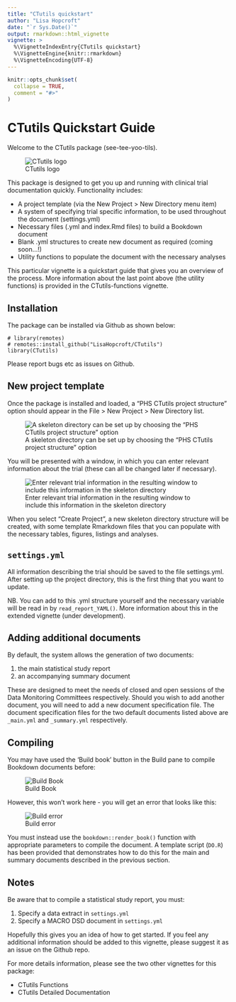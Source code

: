 ```yaml
---
title: "CTutils quickstart"
author: "Lisa Hopcroft"
date: "`r Sys.Date()`"
output: rmarkdown::html_vignette
vignette: >
  %\VignetteIndexEntry{CTutils quickstart}
  %\VignetteEngine{knitr::rmarkdown}
  %\VignetteEncoding{UTF-8}
---
```


```r
knitr::opts_chunk$set(
  collapse = TRUE,
  comment = "#>"
)
```

# CTutils Quickstart Guide

Welcome to the CTutils package (see-tee-yoo-tils).

![CTutils logo](../img/CTutils_HEX.png)

This package is designed to get you up and running with clinical
trial documentation quickly.  Functionality includes:

- A project template (via the New Project > New Directory menu item)
- A system of specifying trial specific information, to be used throughout the document (settings.yml)
- Necessary files (.yml and index.Rmd files) to build a Bookdown document
- Blank .yml structures to create new document as required (coming soon...!)
- Utility functions to populate the document with the necessary analyses

This particular vignette is a quickstart guide that gives you an
overview of the process.  More information about the last point above
(the utility functions) is provided in the CTutils-functions vignette.

## Installation

The package can be installed via Github as shown below:

```
# library(remotes)
# remotes::install_github("LisaHopcroft/CTutils")
library(CTutils)
```

Please report bugs etc as issues on Github.

## New project template

Once the package is installed and loaded, a "PHS CTutils project
structure" option should appear in the File > New Project > New Directory
list.

![A skeleton directory can be set up by choosing the "PHS CTutils project structure" option](../img/new_project_option.png)

You will be presented with a window, in which you can enter
relevant information about the trial (these can all be changed
later if necessary).

![Enter relevant trial information in the resulting window to include this information in the skeleton directory](../img/new_project_window.png)

When you select "Create Project", a new skeleton directory structure
will be created, with some template Rmarkdown files that you can
populate with the necessary tables, figures, listings and analyses.

## `settings.yml`

All information describing the trial should be saved to the file
settings.yml. After setting up the project directory, this is the
first thing that you want to update.

NB. You can add to this .yml structure yourself and the necessary 
variable will be read in by `read_report_YAML()`. More information
about this in the extended vignette (under development).

## Adding additional documents

By default, the system allows the generation of two documents:

1. the main statistical study report
2. an accompanying summary document 

These are designed to meet the needs of closed and open sessions
of the Data Monitoring Committees respectively. Should you wish to
add another document, you will need to add a new document
specification file.  The document specification files for the two
default documents listed above are `_main.yml` and `_summary.yml`
respectively.

## Compiling 

You may have used the 'Build book' button in the Build pane to 
compile Bookdown documents before:

![Build Book](../img/build_book.png)

However, this won't work here - you will get an error that looks
like this:

![Build error](../img/build_error.png)

You must instead use the `bookdown::render_book()` function with
appropriate parameters to compile the document.  A template
script (`DO.R`) has been provided that demonstrates how to do
this for the main and summary documents described in the
previous section.

## Notes

Be aware that to compile a statistical study report, you must:

1. Specify a data extract in `settings.yml`
2. Specify a MACRO DSD document in `settings.yml`

Hopefully this gives you an idea of how to get started. If you
feel any additional information should be added to this vignette,
please suggest it as an issue on the Github repo.

For more details information, please see the two other vignettes
for this package:

 - CTutils Functions
 - CTutils Detailed Documentation
 
